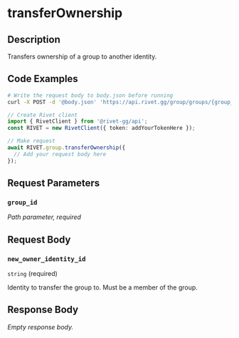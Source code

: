 

# transferOwnership

## Description

Transfers ownership of a group to another identity.


## Code Examples

<CodeGroup title='Request' tag='POST' label='https://api.rivet.gg/group/groups/{group_id}/transfer-owner'>

```bash {{ "title": "cURL" }}
# Write the request body to body.json before running
curl -X POST -d '@body.json' 'https://api.rivet.gg/group/groups/{group_id}/transfer-owner'
```

```ts
// Create Rivet client
import { RivetClient } from '@rivet-gg/api';
const RIVET = new RivetClient({ token: addYourTokenHere });

// Make request
await RIVET.group.transferOwnership({
  // Add your request body here
});
```

</CodeGroup>


## Request Parameters


### `group_id`

_Path parameter, required_





## Request Body

### `new_owner_identity_id`

`string` (required)

Identity to transfer the group to.
Must be a member of the group.




## Response Body

_Empty response body._
